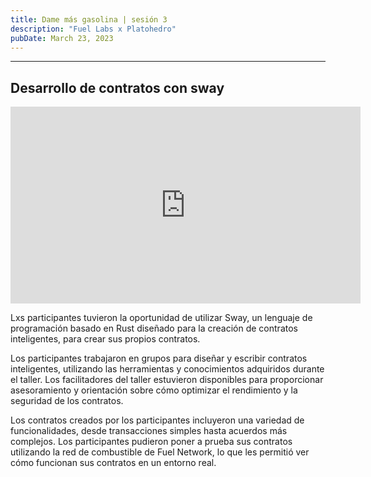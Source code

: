 ```yaml
---
title: Dame más gasolina | sesión 3
description: "Fuel Labs x Platohedro"
pubDate: March 23, 2023
---
```






---

<h2> Desarrollo de contratos con sway </h2>


<iframe width="560" height="315" src="https://www.youtube.com/embed/hYfYkWUfUjk" title="YouTube video player" frameborder="0" allow="accelerometer; autoplay; clipboard-write; encrypted-media; gyroscope; picture-in-picture; web-share" allowfullscreen></iframe>

Lxs participantes tuvieron la oportunidad de utilizar Sway, un lenguaje de programación basado en Rust diseñado para la creación de contratos inteligentes, para crear sus propios contratos.

  
Los participantes trabajaron en grupos para diseñar y escribir contratos inteligentes, utilizando las herramientas y conocimientos adquiridos durante el taller. Los facilitadores del taller estuvieron disponibles para proporcionar asesoramiento y orientación sobre cómo optimizar el rendimiento y la seguridad de los contratos.

  
Los contratos creados por los participantes incluyeron una variedad de funcionalidades, desde transacciones simples hasta acuerdos más complejos. Los participantes pudieron poner a prueba sus contratos utilizando la red de combustible de Fuel Network, lo que les permitió ver cómo funcionan sus contratos en un entorno real. 

